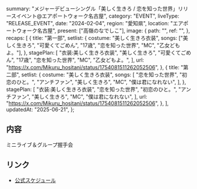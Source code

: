   summary:
    "メジャーデビューシングル「美しく生きろ / 恋を知った世界」リリースイベント@エアポートウォーク名古屋",
  category: "EVENT",
  liveType: "RELEASE_EVENT",
  date: "2024-02-04",
  region: "愛知県",
  location: "エアポートウォーク名古屋",
  present: ["高嶺のなでしこ"],
  image: {
    path: "",
    ref: "",
  },
  recaps: [
    {
      title: "第一部",
      setlist: {
        costume: "美しく生きろ衣装",
        songs: ["美しく生きろ", "可愛くてごめん", "17歳", "恋を知った世界", "MC", "乙女どもよ。"],
      },
      stagePlan: [
        "衣装:美しく生きろ衣装",
        "美しく生きろ",
        "可愛くてごめん",
        "17歳",
        "恋を知った世界",
        "MC",
        "乙女どもよ。",
      ],
      url: "https://x.com/Mikuru_hositani/status/1754081511262052506",
    },
    {
      title: "第二部",
      setlist: {
        costume: "美しく生きろ衣装",
        songs: [
          "恋を知った世界",
          "初恋のひと。",
          "アンチファン",
          "美しく生きろ",
          "MC",
          "僕は君になれない",
        ],
      },
      stagePlan: [
        "衣装:美しく生きろ衣装",
        "恋を知った世界",
        "初恋のひと。",
        "アンチファン",
        "美しく生きろ",
        "MC",
        "僕は君になれない",
      ],
      url: "https://x.com/Mikuru_hositani/status/1754081511262052506",
    },
  ],
  updatedAt: "2025-06-21",
};

## 内容

ミニライブ＆グループ握手会

## リンク

- [公式スケジュール](https://takanenonadeshiko.jp/?p=1742)
